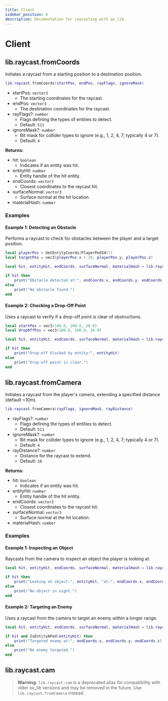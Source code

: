 ```yaml
---
title: Client
sidebar_position: 6
description: Documentation for raycasting with qs_lib.
---
```


# Client

## lib.raycast.fromCoords

Initiates a raycast from a starting position to a destination position.

```lua
lib.raycast.fromCoords(startPos, endPos, rayFlags, ignoreMask)
```

- startPos: `vector3`
  - The starting coordinates for the raycast.
- endPos: `vector3`
  - The destination coordinates for the raycast.
- rayFlags?: `number`
  - Flags defining the types of entities to detect.
  - Default: `511`
- ignoreMask?: `number`
  - Bit mask for collider types to ignore (e.g., 1, 2, 4, 7; typically 4 or 7).
  - Default: `4`

**Returns:**

- hit: `boolean`
  - Indicates if an entity was hit.
- entityHit: `number`
  - Entity handle of the hit entity.
- endCoords: `vector3`
  - Closest coordinates to the raycast hit.
- surfaceNormal: `vector3`
  - Surface normal at the hit location.
- materialHash: `number`

### Examples

#### Example 1: Detecting an Obstacle

Performs a raycast to check for obstacles between the player and a target position.

```lua
local playerPos = GetEntityCoords(PlayerPedId())
local targetPos = vec3(playerPos.x + 10, playerPos.y, playerPos.z)

local hit, entityHit, endCoords, surfaceNormal, materialHash = lib.raycast.fromCoords(playerPos, targetPos)

if hit then
    print("Obstacle detected at:", endCoords.x, endCoords.y, endCoords.z)
else
    print("No obstacle found.")
end
```

#### Example 2: Checking a Drop-Off Point

Uses a raycast to verify if a drop-off point is clear of obstructions.

```lua
local startPos = vec3(100.0, 200.0, 30.0)
local dropOffPos = vec3(100.0, 200.0, 10.0)

local hit, entityHit, endCoords, surfaceNormal, materialHash = lib.raycast.fromCoords(startPos, dropOffPos, 511, 7)

if hit then
    print("Drop-off blocked by entity:", entityHit)
else
    print("Drop-off point is clear.")
end
```

## lib.raycast.fromCamera

Initiates a raycast from the player's camera, extending a specified distance (default ~10m).

```lua
lib.raycast.fromCamera(rayFlags, ignoreMask, rayDistance)
```

- rayFlags?: `number`
  - Flags defining the types of entities to detect.
  - Default: `511`
- ignoreMask?: `number`
  - Bit mask for collider types to ignore (e.g., 1, 2, 4, 7; typically 4 or 7).
  - Default: `4`
- rayDistance?: `number`
  - Distance for the raycast to extend.
  - Default: `10`

**Returns:**

- hit: `boolean`
  - Indicates if an entity was hit.
- entityHit: `number`
  - Entity handle of the hit entity.
- endCoords: `vector3`
  - Closest coordinates to the raycast hit.
- surfaceNormal: `vector3`
  - Surface normal at the hit location.
- materialHash: `number`

### Examples

#### Example 1: Inspecting an Object

Raycasts from the camera to inspect an object the player is looking at.

```lua
local hit, entityHit, endCoords, surfaceNormal, materialHash = lib.raycast.fromCamera()

if hit then
    print("Looking at object:", entityHit, "at:", endCoords.x, endCoords.y, endCoords.z)
else
    print("No object in sight.")
end
```

#### Example 2: Targeting an Enemy

Uses a raycast from the camera to target an enemy within a longer range.

```lua
local hit, entityHit, endCoords, surfaceNormal, materialHash = lib.raycast.fromCamera(511, 4, 20)

if hit and IsEntityAPed(entityHit) then
    print("Targeted enemy at:", endCoords.x, endCoords.y, endCoords.z)
else
    print("No enemy targeted.")
end
```

## lib.raycast.cam

> **Warning:** `lib.raycast.cam` is a deprecated alias for compatibility with older ox_lib versions and may be removed in the future. Use `lib.raycast.fromCamera` instead.